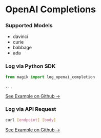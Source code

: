 # OpenAI Completions

### Supported Models

- davinci
- curie
- babbage
- ada

### Log via Python SDK

```python
from magik import log_openai_completion

...
```

[See Example on Github →](#)

### Log via API Request

```bash
curl [endpoint] [body]
```

[See Example on Github →](#)
